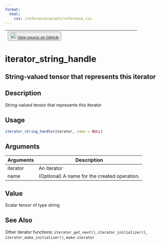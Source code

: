 ```yaml
---
format:
  html:
    css: /reference/assets/reference.css
---
```


| <button class="button"> ![](/reference/assets/GitHub-Mark-32px.png){width="20"} [View source on GitHub](https://github.com/rstudio/tfdatasets//blob/main/R/iterators.R#L140) </button> |
|:------------------------------:|:--------------------------------------:|

# iterator_string_handle

## String-valued tensor that represents this iterator

## Description
String-valued tensor that represents this iterator 


## Usage
```r
iterator_string_handle(iterator, name = NULL) 
```

## Arguments
|Arguments|Description|
|---|---|
| iterator | An iterator |
| name | (Optional) A name for the created operation. |



## Value
Scalar tensor of type string 



## See Also
Other iterator functions:  `iterator_get_next()`, `iterator_initializer()`, `iterator_make_initializer()`, `make-iterator`

